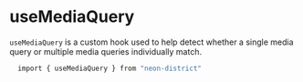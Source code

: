 
<Meta title="Hooks/useMediaQuery" />

# useMediaQuery

`useMediaQuery` is a custom hook used to help detect whether a single media query or multiple media queries individually match.

```bash
  import { useMediaQuery } from "neon-district"
```
